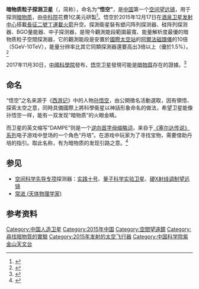 {{更新|“2017年报道的关于暗物质存在的证据的后续论证和发展近况”|time=2022-01-21T22:54:47+00:00}} 
{{noteTA
 | G1 = Physics
 | G2 = Aero
 | 1=zh-cn:塞尔达; zh-hk:薩爾達; zh-tw:薩爾達;
}}
{{Infobox spacecraft
| Name                   = 暗物质粒子探测卫星“悟空”
| Image                  =
| Caption                =
| Organization           = [[中国科学院|中国科学院]]
| Major_Contractors      =
| Bus                    =
| Mission_Type           = [[暗物質|暗物質]]探测
| Flyby_Of               =
| Satellite_Of           =
| Orbital_Insertion_Date = 2015年12月17日 08時25分
| Orbits                 =
| Decay                  =
| Launch                 = 2015年12月17日 08時12分
| Launch_Vehicle         =
| Carrier_Rocket         = [[長征二號丁運載火箭|長征二號丁運載火箭]]
| Flight Number          = 遙三十一
| Launch_Site            = {{CHN}}[[甘肅|甘肅]][[酒泉衛星發射中心|酒泉衛星發射中心]]
| Mission_Duration       =
| NSSDC_ID               = 2015-078A
| Webpage                =
| Orbit_regime           = [[太阳同步轨道|太阳同步轨道]]<ref>{{cite web|url=http://www.cas.cn/zt/kjzt/awzlztcwxgc/awztcwxzxjz/201512/t20151217_4498617.shtml|title=我国成功发射暗物质粒子探测卫星|date=2015-12-17|accessdate=2016-01-04|publisher=中国科学院|archive-date=2017-09-24|archive-url=https://web.archive.org/web/20170924005049/http://www.cas.cn/zt/kjzt/awzlztcwxgc/awztcwxzxjz/201512/t20151217_4498617.shtml|dead-url=no}}</ref>
| orbit_altitude         = 500公里
| Longitude              =
| Semimajor_Axis         =
| Eccentricity           =
| Repetitivity           =
| Main_Instruments       =
| Transponders           =
| Coverage               =
| Resolution             =
| Swath                  =
| Spectral_Band          =
| Data_Rate              =
| SSR                    =
| IMG_Resolution         =
| Refs                   =
}}

'''暗物质粒子探测卫星'''（{{lang-en|'''DA'''rk '''M'''atter '''P'''article '''E'''xplorer}}，简称{{lang|en|'''DAMPE'''}}），命名为'''“悟空”'''，是[[中国|中国]]第一个[[空间望远镜|空间望远镜]]，用于探测[[暗物质|暗物质]]，由[[中国科学院|中科院]]花費1亿美元研製<ref>{{cite web | url =http://news.xinhuanet.com/local/2015-12/18/c_128543680.htm | title =“悟空”成功发射去太空寻找暗物质 | author =华政 | date =2015-12-18 | website =新华网 | publisher =福建日报 | quote =工程2011年立项，造价1亿美元，远低于国外同类探测器。 | accessdate =2015-12-21 | archive-date =2015-12-23 | archive-url =https://web.archive.org/web/20151223155004/http://news.xinhuanet.com/local/2015-12/18/c_128543680.htm | dead-url =no }}</ref>。悟空於2015年12月17日在[[酒泉卫星发射中心|酒泉卫星发射中心]]搭載[[長征二號丁運載火箭|長征二號丁運載火箭]]升空。探測衛星裝有塑闪阵列探测器、硅阵列探测器、BGO量能器、中子探测器，是現今觀測能段範圍最寬、能量解析度最優的暗物质粒子空間探測器，它的觀測能段是安置於[[國際太空站|國際太空站]]的[[阿爾法磁譜儀|阿爾法磁譜儀]]的10倍（5GeV-10TeV），能量分辨率比其它同類探測器還要高出3倍以上（優於1.5%）。<ref>{{cite web | url =http://www.cas.ac.cn/tt/201512/t20151217_4498232.shtml | title =我国成功发射暗物质粒子探测卫星 | author =任霄鹏 | date =2015-12-17 | publisher =中國科學院 | accessdate =2015-12-20 | archive-date =2015-12-23 | archive-url =https://web.archive.org/web/20151223114738/http://www.cas.ac.cn/tt/201512/t20151217_4498232.shtml | dead-url =no }}</ref>

2017年11月30日，[[中國科學院|中國科學院]]發布，[[悟空_(衛星)|悟空]]卫星發現可能是[[暗物質|暗物質]]存在的證據。<ref>{{Cite web |url=http://www.cas.cn/yw/201711/t20171129_4625129.shtml |title=存档副本 |accessdate=2017-12-05 |archive-date=2017-12-06 |archive-url=https://web.archive.org/web/20171206140207/http://www.cas.cn/yw/201711/t20171129_4625129.shtml |dead-url=no }}</ref>

== 命名 ==
“悟空”之名来源于《[[西游记|西游记]]》中的人物[[孙悟空|孙悟空]]，由公開徵名活動選取，因有領悟、探索太空之意，同時具備國際上將科學衞星以神話形象命名的做法，希望卫星能像孙悟空一样，能有一双发现“暗物质”的火眼金睛。

而卫星的英文缩写“DAMPE”则是一个[[逆向首字母缩略词|逆向首字母缩略词]]，来自于[[塞尔达传说系列|《塞尔达传说》系列]]电子游戏中登场的一个角色“丹培”。在游戏中玩家为了寻找宝物，需要借助丹培的指引。取此名称，有为暗物质的发现引路之意。<ref>{{Cite web |url=http://pc.265g.com/news/1712/18792.html |title=悟空卫星英文名DAMPE竟源自《塞尔达传说》 |access-date=2017-12-10 |archive-url=https://web.archive.org/web/20171211053549/http://pc.265g.com/news/1712/18792.html |archive-date=2017-12-11 |dead-url=yes }}</ref>

== 参见 ==
* [[空间科学先导专项|空间科学先导专项]]探测器：[[实践十号|实践十号]]、[[量子科学实验卫星|量子科学实验卫星]]、[[硬X射线调制望远镜|硬X射线调制望远镜]]
* [[常进_(天体物理学家)|常进 (天体物理学家)]]

== 参考资料 ==
{{reflist}}

{{中华人民共和国航天}}
{{暗物質}}
{{Space telescopes}}
{{空间科学先导专项}}

[[Category:中国人造卫星|Category:中国人造卫星]]
[[Category:2015年中国|Category:2015年中国]]
[[Category:空間望遠鏡|Category:空間望遠鏡]]
[[Category:尋找暗物質的實驗|Category:尋找暗物質的實驗]]
[[Category:2015年发射的太空飞行器|Category:2015年发射的太空飞行器]]
[[Category:中国科学院紫金山天文台|Category:中国科学院紫金山天文台]]